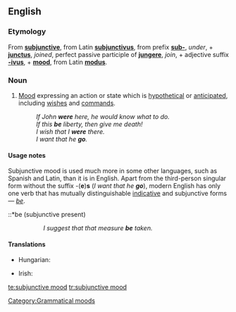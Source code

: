 ==English==
{{wikipedia}}
===Etymology===
From '''[[subjunctive]]''', from Latin '''[[subjunctivus]]''', from prefix '''[[sub-]]''', ''under'', + '''[[junctus]]''', ''joined'', perfect passive participle of '''[[jungere]]''', ''join'', + adjective suffix '''[[-ivus]]''',
+ '''[[mood]]''', from Latin '''[[modus]]'''.

===Noun===
{{en-noun|sg=[[subjunctive]] [[mood]]}}

# {{grammar}} [[mood#Etymology_2|Mood]] expressing an action or state which is [[hypothetical]] or [[anticipated]], including [[wish]]es and [[command]]s.
#:''If John '''were''' here, he would know what to do.''
#:''If this '''be''' liberty, then give me death!''
#:''I wish that I '''were''' there.''
#:''I want that he '''go'''.''

====Usage notes====
Subjunctive mood is used much more in some other languages, such as Spanish and Latin, than it is in English. Apart from the third-person singular form without the suffix -('''e''')'''s''' (''I want that he '''go'''''), modern English has only one verb that has mutually distinguishable [[indicative mood|indicative]] and subjunctive forms &mdash; ''[[be]]''.
::*be (subjunctive present)
:::''I suggest that that measure '''be''' taken.''
::*[[beest]] (archaic second-person singular, subjunctive present)
:::''Stephano!—If thou '''beest''' Stephano, touch me, and speak to me; for I am Trinculo:—be not afeared—thy good friend Trinculo.'' -- {{RQ:Shakespeare Tempest}}
::*[[wert]] (archaic second-person singular, subjunctive past)
:::''If thou '''wert''' pure and upright; surely now he would awake for thee, ...'' -- '''1611''', ''The Bible, Job 8:6'' (King James (Authorised) Version)
:::''I know thy works, that thou art neither cold nor hot: I would thou '''wert''' cold or hot.'' -- '''1611''', ''The Bible, Revelation 3:15''  (King James (Authorised) Version)
::*[[were]] (first- and third-person singular, subjunctive past)
:::''If John '''were''' here, he would know what to do.''

====Translations====
{{trans-top|grammatical mood}}
* Hungarian: {{t+|hu|kötőmód}}
{{trans-mid}}
* Irish: {{t|ga|modh foshuiteach|m|xs=Irish}}
{{trans-bottom}}

[[Category:Grammatical moods]]

[[te:subjunctive mood]]
[[tr:subjunctive mood]]